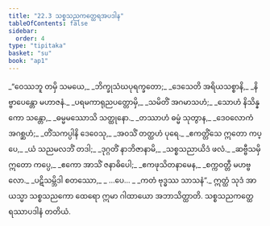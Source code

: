 ```yaml
---
title: "22.3 သစ္စသညကတ္ထေရအပဒါန"
tableOfContents: false
sidebar:
  order: 4
type: "tipitaka"
basket: "su"
book: "ap1"
---
```



<DynamicBreadcrumb />

<Division number="11" book="ap1">

<Paragraph number="2836" type="verses" book="ap1">
_“ဝေဿဘူ တမှိ သမယေ,_  
_ဘိက္ခုသံဃပုရက္ခတော;_  
_ဒေသေတိ အရိယသစ္စာနိ,_  
_နိဗ္ဗာပေန္တော မဟာဇနံ._  

</Paragraph>

</Division>
<Division number="12" book="ap1">

<Paragraph number="2837" type="verses" book="ap1">
_ပရမကာရုညပတ္တောမှိ,_  
_သမိတိံ အဂမာသဟံ;_  
_သောဟံ နိသိန္နကော သန္တော,_  
_ဓမ္မမဿောသိ သတ္ထုနော._  

</Paragraph>

</Division>
<Division number="13" book="ap1">

<Paragraph number="2838" type="verses" book="ap1">
_တဿာဟံ ဓမ္မံ သုတွာန,_  
_ဒေဝလောကံ အဂစ္ဆဟံ;_  
_တိံသကပ္ပါနိ ဒေဝေသု,_  
_အဝသိံ တတ္ထဟံ ပုရေ._  

</Paragraph>

</Division>
<Division number="14" book="ap1">

<Paragraph number="2839" type="verses" book="ap1">
_ဧကတ္တိံသေ ဣတော ကပ္ပေ,_  
_ယံ သညမလဘိံ တဒါ;_  
_ဒုဂ္ဂတိံ နာဘိဇာနာမိ,_  
_သစ္စသညာယိဒံ ဖလံ._  

</Paragraph>

</Division>
<Division number="15" book="ap1">

<Paragraph number="2840" type="verses" book="ap1">
_ဆဗ္ဗီသမှိ ဣတော ကပ္ပေ,_  
_ဧကော အာသိံ ဇနာဓိပေါ;_  
_ဧကဖုသိတနာမေန,_  
_စက္ကဝတ္တီ မဟဗ္ဗလော._  

</Paragraph>

</Division>
<Division number="16" book="ap1">

<Paragraph number="2841" type="verses" book="ap1">
_ပဋိသမ္ဘိဒါ စတဿော,_  
_ …ပေ… _  
_ကတံ ဗုဒ္ဓဿ သာသနံ”._  

</Paragraph>

<Paragraph number="2842" book="ap1">
ဣတ္ထံ သုဒံ အာယသ္မာ သစ္စသညကော ထေရော ဣမာ ဂါထာယော အဘာသိတ္ထာတိ.

</Paragraph>
</Division>

<Paragraph number="2843" type="center" book="ap1">
သစ္စသညကတ္ထေရဿာပဒါနံ တတိယံ.
</Paragraph>